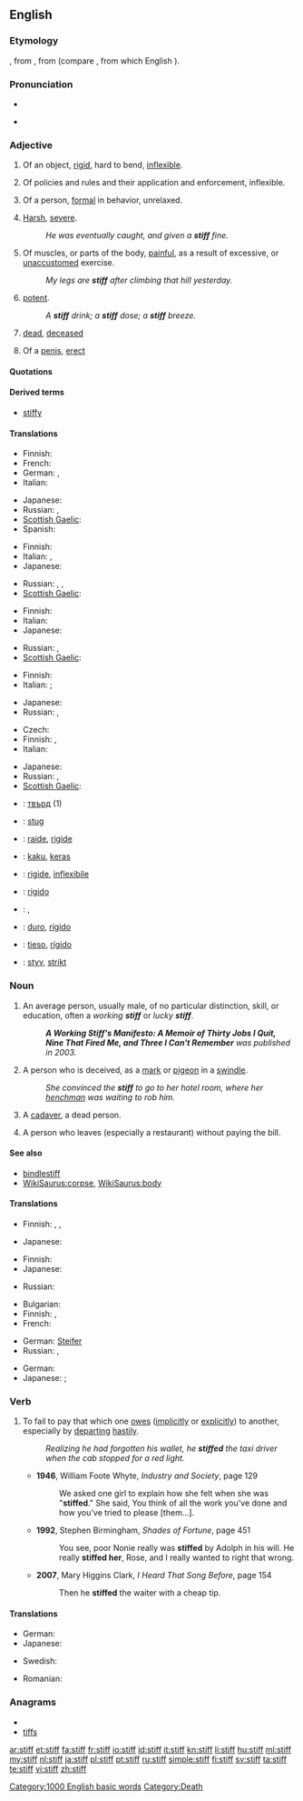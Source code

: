 ==English==

===Etymology===
{{etyl|ang}} {{term|stif|stīf|lang=ang}}, from {{proto|Germanic|stifaz}}, from {{proto|Indo-European|stīpos}} (compare {{etyl|la}} {{term|stipare}}, from which English {{term|stevedore}}).

===Pronunciation===
* {{IPA|/stɪf/}}
* {{audio|en-us-stiff.ogg|Audio (US)}}
*: {{rhymes|ɪf}}

===Adjective===
{{en-adj|er}}

# Of an object, [[rigid]], hard to bend, [[inflexible]].
# {{context|figuratively}} Of policies and rules and their application and enforcement, inflexible.
# Of a person, [[formal]] in behavior, unrelaxed.
# {{colloquial}} [[harsh|Harsh]], [[severe]].
#: ''He was eventually caught, and given a '''stiff''' fine.''
# Of muscles, or parts of the body, [[painful]], as a result of excessive, or [[unaccustomed]] exercise.
#: ''My legs are '''stiff''' after climbing that hill yesterday.''
# [[potent]].
#: ''A '''stiff''' drink; a '''stiff''' dose; a '''stiff''' breeze.''
# [[dead]], [[deceased]]
# {{rfd-redundant}} Of a [[penis]], [[erect]]

====Quotations====
{{seeCites}}

====Derived terms====
* [[stiffy]]

====Translations====
{{trans-top|of an object, rigid, hard to bend, inflexible}}
* Finnish: {{t+|fi|jäykkä}}
* French: {{t+|fr|rigide}}
* German: {{t+|de|steif}}, {{t+|de|starr}}
* Italian: {{t+|it|rigido}}
{{trans-mid}}
* Japanese: {{t+|ja|硬い|tr=katai}}
* Russian: {{t+|ru|жёсткий|tr=žóstkij}}, {{t|ru|негибкий|tr=n'egíbkij}}
* [[Scottish Gaelic]]: {{t-|gd|rag|xs=Scottish Gaelic}}
* Spanish: {{t+|es|rigidez|f}}
{{trans-bottom}}

{{trans-top|figuratively: of policies and rules and their application and enforcement}}
* Finnish: {{t-|fi|kankea}}
* Italian: {{t+|it|rigido}}, {{t+|it|inflessibile}}
* Japanese: {{t+|ja|固い|tr=katai}}
{{trans-mid}}
* Russian: {{t+|ru|жёсткий|tr=žóstkij}}, {{t|ru|непоколебимый|tr=n'epokol'ebímyj}}, {{t|ru|непреклонный|tr=n'epr'eklónnyj}}
* [[Scottish Gaelic]]: {{t-|gd|rag|xs=Scottish Gaelic}}
{{trans-bottom}}

{{trans-top|of a person, formal in behavior, unrelaxed}}
* Finnish: {{t+|fi|jäykkä}}
* Italian: {{t+|it|rigido}}
* Japanese: {{t+|ja|固い|tr=katai}}
{{trans-mid}}
* Russian: {{t+|ru|холодный|tr=χolódnyj}}, {{t|ru|чопорный|tr=čópornyj}}
* [[Scottish Gaelic]]: {{t-|gd|rag|xs=Scottish Gaelic}}
{{trans-bottom}}

{{trans-top|colloquial: harsh, severe}}
* Finnish: {{t+|fi|kova}}
* Italian: {{t+|it|duro}};{{t+|it|severo}}
{{trans-mid}}
* Japanese: {{t+|ja|堅い|tr=katai}}
* Russian: {{t|ru|строгий|tr=strógij}}, {{t+|ru|суровый|tr=suróvyj}}
{{trans-bottom}}

{{trans-top|of muscles, or parts of the body}}
* Czech: {{t-|cs|ztuhlý|m}}
* Finnish: {{t+|fi|jäykkä}}, {{t-|fi|kankea}}
* Italian: {{t+|it|rigido}}
{{trans-mid}}
* Japanese: {{t|ja|凝る|tr=koru}}
* Russian: {{t|ru|окостеневший|tr=okost'en'évšij}}, {{t|ru|одеревенелый|tr=od'er'ev'en'élyj}}
* [[Scottish Gaelic]]: {{t-|gd|rag|xs=Scottish Gaelic}}
{{trans-bottom}}

{{checktrans-top}}
* {{ttbc|bg}}: [[твърд]] {{m}} (1)
* {{ttbc|nl}}: [[stug]]
* {{ttbc|fr}}: [[raide]], [[rigide]]
* {{ttbc|Indonesian}}: [[kaku]], [[keras]]
* {{ttbc|Interlingua}}: [[rigide]], [[inflexibile]]
* {{ttbc|it}}: [[rigido]]
* {{ttbc|ku}}: {{ku-Arab|[[قایم]]}}, {{ku-Arab|[[به‌ستوو]]}}
* {{ttbc|pt}}: [[duro]], [[rígido]]
* {{ttbc|es}}: [[tieso]], [[rígido]]
* {{ttbc|sv}}: [[styv]], [[strikt]]
{{trans-bottom}}

===Noun===
{{en-noun}}

# An average person, usually male, of no particular distinction, skill, or education, often a ''working '''stiff''''' or ''lucky '''stiff'''''.
#: '''''A Working Stiff's Manifesto: A Memoir of Thirty Jobs I Quit, Nine That Fired Me, and Three I Can't Remember''' was published in 2003.''
# A person who is deceived, as a [[mark]] or [[pigeon]] in a [[swindle]].
#: ''She convinced the '''stiff''' to go to her hotel room, where her [[henchman]] was waiting to rob him.''
# {{slang}} A [[cadaver]], a dead person.
# {{US}} A person who leaves (especially a restaurant) without paying the bill.

====See also====
* [[bindlestiff]]
* [[WikiSaurus:corpse]], [[WikiSaurus:body]]

====Translations====
{{trans-top|average person, usually male}}
* Finnish: {{t+|fi|heppu}}, {{t+|fi|hemmo}}, {{t|fi|heebo}}
{{trans-mid}}
* Japanese: {{qualifier|informal|rude|offensive}} {{t|ja|オッサン|tr=ossan}}
{{trans-bottom}}

{{trans-top|person who is deceived}}
* Finnish: {{t+|fi|uhri}}
* Japanese: {{qualifier|slang|rude|offensive}} {{t|ja|カモ|tr=kamo}}
{{trans-mid}}
* Russian: {{t+|ru|лох|m|tr=loχ}}
{{trans-bottom}}

{{trans-top|slang: cadaver, dead person}}
* Bulgarian: {{t+|bg|труп|m}}
* Finnish: {{t+|fi|raato}},  {{t+|fi|ruumis}}
* French: {{t+|fr|macchabée|m}}
{{trans-mid}}
* German: [[Steifer]] {{m}}
* Russian: {{t+|ru|труп|m|tr=trup}}, {{t|ru|жмурик|m|tr=žmúrik}}
{{trans-bottom}}

{{trans-top|US: person who leaves without paying the bill}}
* German: {{t+|de|Zechpreller|m}}
* Japanese: {{qualifier|informal}} {{t|ja|食い逃げ|tr=kui-nige}}; {{sense|eats without money, does not matter if he/she leaves}} {{qualifier|formal}} {{t|ja|無銭飲食|tr=musen-inshoku}}
{{trans-mid}}
{{trans-bottom}}

===Verb===
{{en-verb}}

# To fail to pay that which one [[owe]]s ([[implicitly]] or [[explicitly]]) to another, especially by [[depart]]ing [[hastily]].
#: ''Realizing he had forgotten his wallet, he '''stiffed''' the taxi driver when the cab stopped for a red light.''
#* '''1946''', William Foote Whyte, ''Industry and Society'', page 129
#*: We asked one girl to explain how she felt when she was "'''stiffed'''." She said, You think of all the work you've done and how you've tried to please [them…].
#* '''1992''', Stephen Birmingham, ''Shades of Fortune'', page 451
#*: You see, poor Nonie really was '''stiffed''' by Adolph in his will. He really '''stiffed her''', Rose, and I really wanted to right that wrong.
#* '''2007''', Mary Higgins Clark, ''I Heard That Song Before'', page 154
#*: Then he '''stiffed''' the waiter with a cheap tip.

====Translations====
{{trans-top|to fail to pay money one owes}}
* German: {{t|de|prellen}}
* Japanese: {{t|ja|払い忘れる|tr=harai-wasureru}}
{{trans-mid}}
* Swedish: {{t|sv|sjappa}}
{{trans-bottom}}

{{trans-top|to tip ungenerously}}
{{trans-mid}}
{{trans-bottom}}

{{trans-top|to cheat someone}}
* Romanian: {{t|ro|a ţepui}}
{{trans-mid}}
{{trans-bottom}}

===Anagrams===
* {{alphagram|ffist}}
* [[tiffs#English|tiffs]]

[[Category:1000 English basic words]]
[[Category:Death]]

[[ar:stiff]]
[[et:stiff]]
[[fa:stiff]]
[[fr:stiff]]
[[io:stiff]]
[[id:stiff]]
[[it:stiff]]
[[kn:stiff]]
[[li:stiff]]
[[hu:stiff]]
[[ml:stiff]]
[[my:stiff]]
[[nl:stiff]]
[[ja:stiff]]
[[pl:stiff]]
[[pt:stiff]]
[[ru:stiff]]
[[simple:stiff]]
[[fi:stiff]]
[[sv:stiff]]
[[ta:stiff]]
[[te:stiff]]
[[vi:stiff]]
[[zh:stiff]]